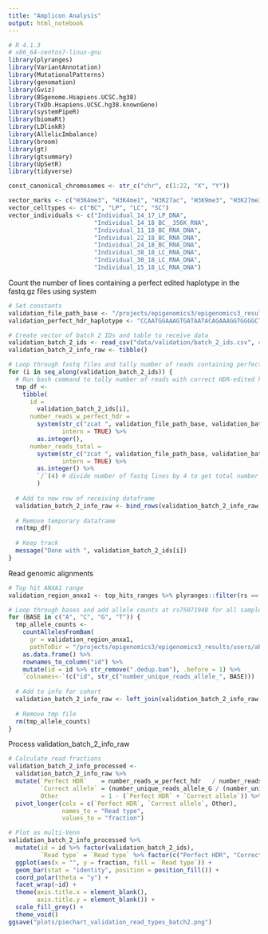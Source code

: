 ```yaml
---
title: "Amplicon Analysis"
output: html_notebook
---
```

```r
# R 4.1.3
# x86_64-centos7-linux-gnu
library(plyranges)
library(VariantAnnotation)
library(MutationalPatterns)
library(genomation)
library(Gviz)
library(BSgenome.Hsapiens.UCSC.hg38)
library(TxDb.Hsapiens.UCSC.hg38.knownGene)
library(systemPipeR)
library(biomaRt)
library(LDlinkR)
library(AllelicImbalance)
library(broom)
library(gt)
library(gtsummary)
library(UpSetR)
library(tidyverse)

const_canonical_chromosomes <- str_c("chr", c(1:22, "X", "Y"))

vector_marks <- c("H3K4me3", "H3K4me1", "H3K27ac", "H3K9me3", "H3K27me3", "H3K36me3")
vector_celltypes <- c("BC", "LP", "LC", "SC")
vector_individuals <- c("Individual_14_17_LP_DNA",
                        "Individual_14_18_BC__356K_RNA",
                        "Individual_11_18_BC_RNA_DNA",
                        "Individual_22_18_BC_RNA_DNA",
                        "Individual_24_18_BC_RNA_DNA",
                        "Individual_38_18_LC_RNA_DNA",
                        "Individual_30_18_LC_RNA_DNA",
                        "Individual_15_18_LC_RNA_DNA")

```

Count the number of lines containing a perfect edited haplotype in the fastq.gz files using system
```r
# Set constants
validation_file_path_base <- "/projects/epigenomics3/epigenomics3_results/users/ahauduc/arp/project/modules/notebook/alignment_analysis/roi_alignments/data/batch_2/dirs/"
validation_perfect_hdr_haplotype <- "CCAATGGAAAGTGATAATACAGAAAGGTGGGGCTGGTGTAGGGGTGAAGGCAGGATGCTTTGGGAGAGCATGGAAGGTCACC"

# Create vector of batch 2 IDs and table to receive data
validation_batch_2_ids <- read_csv("data/validation/batch_2_ids.csv", col_names = FALSE) %>% pull()
validation_batch_2_info_raw <- tibble()

# Loop through fastq files and tally number of reads containing perfect hdr haplotype
for (i in seq_along(validation_batch_2_ids)) {
  # Run bash command to tally number of reads with correct HDR-edited haplotype
  tmp_df <- 
    tibble(
      id = 
        validation_batch_2_ids[i],
      number_reads_w_perfect_hdr = 
        system(str_c("zcat ", validation_file_path_base, validation_batch_2_ids[i], "/100bp/merge_fastq/*1_100bp_4_lanes.merge.fastq.gz | grep ", validation_perfect_hdr_haplotype, " | wc -l"), 
               intern = TRUE) %>% 
        as.integer(),
      number_reads_total = 
        system(str_c("zcat ", validation_file_path_base, validation_batch_2_ids[i], "/100bp/merge_fastq/*1_100bp_4_lanes.merge.fastq.gz | wc -l"), 
               intern = TRUE) %>% 
        as.integer() %>% 
        `/`(4) # divide number of fastq lines by 4 to get total number of reads
        )
  
  # Add to new row of receiving dataframe
  validation_batch_2_info_raw <- bind_rows(validation_batch_2_info_raw, tmp_df)
  
  # Remove temporary dataframe
  rm(tmp_df)
  
  # Keep track
  message("Done with ", validation_batch_2_ids[i])
}
```

Read genomic alignments
```r
# Top hit ANXA1 range
validation_region_anxa1 <- top_hits_ranges %>% plyranges::filter(rs == "rs75071948") %>% reduce_ranges() %>% keepSeqlevels("chr9", pruning.mode = "coarse")

# Loop through bases and add allele counts at rs75071948 for all samples
for (BASE in c("A", "C", "G", "T")) {
  tmp_allele_counts <- 
    countAllelesFromBam(
      gr = validation_region_anxa1,
      pathToDir = "/projects/epigenomics3/epigenomics3_results/users/ahauduc/arp/project/modules/notebook/alignment_analysis/roi_alignments/output/batch_2/alignments/")[,,BASE] %>% 
    as.data.frame() %>% 
    rownames_to_column("id") %>% 
    mutate(id = id %>% str_remove(".dedup.bam"), .before = 1) %>% 
    `colnames<-`(c("id", str_c("number_unique_reads_allele_", BASE)))
  
  # Add to info for cohort
  validation_batch_2_info_raw <- left_join(validation_batch_2_info_raw, tmp_allele_counts, by = "id")
  
  # Remove tmp file
  rm(tmp_allele_counts)
}
```

Process validation_batch_2_info_raw
```r
# Calculate read fractions
validation_batch_2_info_processed <- 
  validation_batch_2_info_raw %>% 
  mutate(`Perfect HDR`    = number_reads_w_perfect_hdr   / number_reads_total,
         `Correct allele` = (number_unique_reads_allele_G / (number_unique_reads_allele_A + number_unique_reads_allele_C + number_unique_reads_allele_G + number_unique_reads_allele_T) - `Perfect HDR`), #subtracting perfect HDR to not double-count reads with perfect haplotype
         Other            = 1 - (`Perfect HDR` + `Correct allele`)) %>% 
  pivot_longer(cols = c(`Perfect HDR`, `Correct allele`, Other),
               names_to = "Read type",
               values_to = "fraction")

# Plot as multi-Venn
validation_batch_2_info_processed %>% 
  mutate(id = id %>% factor(validation_batch_2_ids),
         `Read type` = `Read type` %>% factor(c("Perfect HDR", "Correct allele", "Other"))) %>% 
  ggplot(aes(x = "", y = fraction, fill = `Read type`)) +
  geom_bar(stat = "identity", position = position_fill()) +
  coord_polar(theta = "y") +
  facet_wrap(~id) +
  theme(axis.title.x = element_blank(),
        axis.title.y = element_blank()) + 
  scale_fill_grey() +
  theme_void()
ggsave("plots/piechart_validation_read_types_batch2.png")
```
